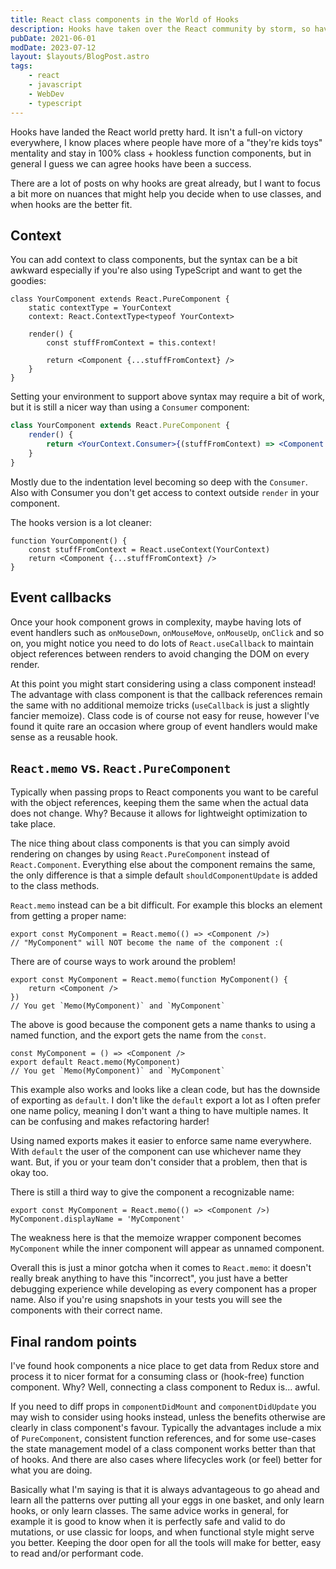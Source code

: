```yaml
---
title: React class components in the World of Hooks
description: Hooks have taken over the React community by storm, so have class components really become useless?
pubDate: 2021-06-01
modDate: 2023-07-12
layout: $layouts/BlogPost.astro
tags:
    - react
    - javascript
    - WebDev
    - typescript
---
```


Hooks have landed the React world pretty hard. It isn't a full-on victory everywhere, I know places where people have more of a "they're kids toys" mentality and stay in 100% class + hookless function components, but in general I guess we can agree hooks have been a success.

There are a lot of posts on why hooks are great already, but I want to focus a bit more on nuances that might help you decide when to use classes, and when hooks are the better fit.

## Context

You can add context to class components, but the syntax can be a bit awkward especially if you're also using TypeScript and want to get the goodies:

```tsx
class YourComponent extends React.PureComponent {
	static contextType = YourContext
	context: React.ContextType<typeof YourContext>

	render() {
		const stuffFromContext = this.context!

		return <Component {...stuffFromContext} />
	}
}
```

Setting your environment to support above syntax may require a bit of work, but it is still a nicer way than using a `Consumer` component:

```jsx
class YourComponent extends React.PureComponent {
	render() {
		return <YourContext.Consumer>{(stuffFromContext) => <Component {...stuffFromContext} />}</YourContext.Consumer>
	}
}
```

Mostly due to the indentation level becoming so deep with the `Consumer`. Also with Consumer you don't get access to context outside `render` in your component.

The hooks version is a lot cleaner:

```tsx
function YourComponent() {
	const stuffFromContext = React.useContext(YourContext)
	return <Component {...stuffFromContext} />
}
```

## Event callbacks

Once your hook component grows in complexity, maybe having lots of event handlers such as `onMouseDown`, `onMouseMove`, `onMouseUp`, `onClick` and so on, you might notice you need to do lots of `React.useCallback` to maintain object references between renders to avoid changing the DOM on every render.

At this point you might start considering using a class component instead! The advantage with class component is that the callback references remain the same with no additional memoize tricks (`useCallback` is just a slightly fancier memoize). Class code is of course not easy for reuse, however I've found it quite rare an occasion where group of event handlers would make sense as a reusable hook.

## `React.memo` vs. `React.PureComponent`

Typically when passing props to React components you want to be careful with the object references, keeping them the same when the actual data does not change. Why? Because it allows for lightweight optimization to take place.

The nice thing about class components is that you can simply avoid rendering on changes by using `React.PureComponent` instead of `React.Component`. Everything else about the component remains the same, the only difference is that a simple default `shouldComponentUpdate` is added to the class methods.

`React.memo` instead can be a bit difficult. For example this blocks an element from getting a proper name:

```tsx
export const MyComponent = React.memo(() => <Component />)
// "MyComponent" will NOT become the name of the component :(
```

There are of course ways to work around the problem!

```tsx
export const MyComponent = React.memo(function MyComponent() {
	return <Component />
})
// You get `Memo(MyComponent)` and `MyComponent`
```

The above is good because the component gets a name thanks to using a named function, and the export gets the name from the `const`.

```tsx
const MyComponent = () => <Component />
export default React.memo(MyComponent)
// You get `Memo(MyComponent)` and `MyComponent`
```

This example also works and looks like a clean code, but has the downside of exporting as `default`. I don't like the `default` export a lot as I often prefer one name policy, meaning I don't want a thing to have multiple names. It can be confusing and makes refactoring harder!

Using named exports makes it easier to enforce same name everywhere. With `default` the user of the component can use whichever name they want. But, if you or your team don't consider that a problem, then that is okay too.

There is still a third way to give the component a recognizable name:

```tsx
export const MyComponent = React.memo(() => <Component />)
MyComponent.displayName = 'MyComponent'
```

The weakness here is that the memoize wrapper component becomes `MyComponent` while the inner component will appear as unnamed component.

Overall this is just a minor gotcha when it comes to `React.memo`: it doesn't really break anything to have this "incorrect", you just have a better debugging experience while developing as every component has a proper name. Also if you're using snapshots in your tests you will see the components with their correct name.

## Final random points

I've found hook components a nice place to get data from Redux store and process it to nicer format for a consuming class or (hook-free) function component. Why? Well, connecting a class component to Redux is... awful.

If you need to diff props in `componentDidMount` and `componentDidUpdate` you may wish to consider using hooks instead, unless the benefits otherwise are clearly in class component's favour. Typically the advantages include a mix of `PureComponent`, consistent function references, and for some use-cases the state management model of a class component works better than that of hooks. And there are also cases where lifecycles work (or feel) better for what you are doing.

Basically what I'm saying is that it is always advantageous to go ahead and learn all the patterns over putting all your eggs in one basket, and only learn hooks, or only learn classes. The same advice works in general, for example it is good to know when it is perfectly safe and valid to do mutations, or use classic for loops, and when functional style might serve you better. Keeping the door open for all the tools will make for better, easy to read and/or performant code.
